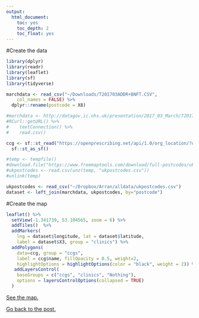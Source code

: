 ```yaml
---
output:
  html_document:
    toc: yes
    toc_depth: 2
    toc_float: yes
---
```


#Create the data
```r
library(dplyr)
library(readr)
library(leaflet)
library(sf)
library(tidyverse)

marchdata <- read_csv("~/Downloads/T201703ADDR+BNFT.CSV", 
    col_names = FALSE) %>%
  dplyr::rename(postcode = X8)

#marchdata <- http://datagov.ic.nhs.uk/presentation/2017_03_March/T201703ADDR+BNFT.CSV %>%
#RCurl::getURL() %>%
#    textConnection() %>%
#    read.csv()

ccg <- sf::st_read("https://openprescribing.net/api/1.0/org_location/?org_type=ccg") %>%
  sf::st_as_sf()

#temp <- tempfile()
#download.file("https://www.freemaptools.com/download/full-postcodes/ukpostcodes.zip",temp)
#ukpostcodes <- read.csv(unz(temp, "ukpostcodes.csv"))
#unlink(temp)

ukpostcodes <- read_csv("~/Dropbox/Arran/alldata/ukpostcodes.csv")
dataset <- left_join(marchdata, ukpostcodes, by="postcode")
```

#Create the map
```r
leaflet() %>% 
  setView(-1.341739, 53.104565, zoom = 6) %>% 
  addTiles()  %>% 
  addMarkers(
    lng = dataset$longitude, lat = dataset$latitude,
    label = dataset$X3, group = "clinics") %>%
  addPolygons(
    data=ccg, group = "ccgs", 
    label = ccg$name, fillOpacity = 0.5, weight=2,
    highlightOptions = highlightOptions(color = "black", weight = 2)) %>%
   addLayersControl(
    baseGroups = c("ccgs", "clinics", "Nothing"),
    options = layersControlOptions(collapsed = TRUE)
  )
```

[See the map.](https://fergustaylor.github.io/blogimages/post6map.html)

[Go back to the post.](https://fergustaylor.github.io/blog/post6.html)
